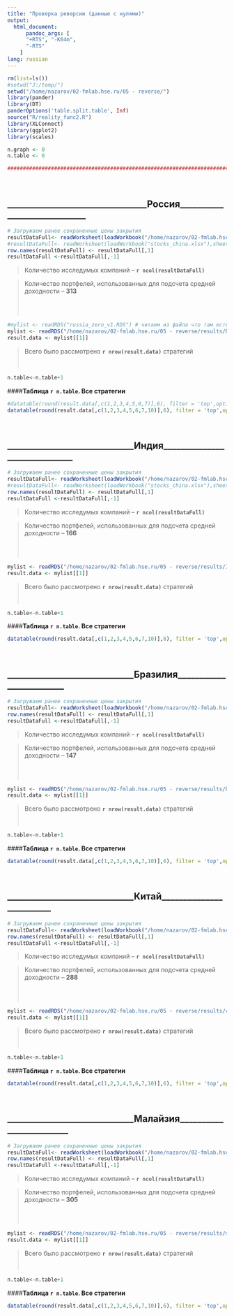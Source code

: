 ```yaml
---
title: "Проверка реверсии (данные с нулями)"
output:
  html_document:
      pandoc_args: [
      "+RTS", "-K64m",
      "-RTS"
    ]
lang: russian
---
```



```r
rm(list=ls()) 
#setwd("J:/temp/")
setwd("/home/nazarov/02-fmlab.hse.ru/05 - reverse/")
library(pander)
library(DT)
panderOptions('table.split.table', Inf) 
source("R/reality_func2.R")
library(XLConnect)
library(ggplot2)
library(scales)

n.graph <- 0
n.table <- 0

###########################################################################################
```
 <p>
 <br />
 </p>  
 
## ________________________________Россия____________________________
  
```r
# Загружаем ранее сохраненные цены закрытия
resultDataFull<- readWorksheet(loadWorkbook("/home/nazarov/02-fmlab.hse.ru/05 - reverse/data/stocks_russia.xlsx"),sheet=1)
#resultDataFull<- readWorksheet(loadWorkbook("stocks_china.xlsx"),sheet=1)
row.names(resultDataFull) <- resultDataFull[,1]
resultDataFull <-resultDataFull[,-1]

```  
  
>Количество исследумых компаний -- **`r ncol(resultDataFull)`** 

>Количество портфелей, использованных для подсчета средней доходности -- **313** 
<p>
<br />
<br />
</p>  
```r
#mylist <- readRDS("russia_zero_v1.RDS") # читаем из файла что там есть 
mylist <- readRDS("/home/nazarov/02-fmlab.hse.ru/05 - reverse/results/Russia_short_res.RDS") # читаем из файла что там есть 
result.data <- mylist[[1]]
```


>Всего было рассмотрено **`r nrow(result.data)`** стратегий
<p>
<br />
</p>  
```r
n.table<-n.table+1
```
####**Таблица `r n.table`. Все стратегии ** 
```r
#datatable(round(result.data[,c(1,2,3,4,5,6,7)],6), filter = 'top',options = list(pageLength = 10, lengthMenu = c( 10, 20, 50, 100, nrow(result.data))) ) 
datatable(round(result.data[,c(1,2,3,4,5,6,7,10)],6), filter = 'top',options = list(pageLength = 10, lengthMenu = c( 10, 20, 50, 100, nrow(result.data))) ) 
```

<p>
<br /> 
</p>   
 
## _____________________________Индия_____________________________

```r
# Загружаем ранее сохраненные цены закрытия
resultDataFull<- readWorksheet(loadWorkbook("/home/nazarov/02-fmlab.hse.ru/05 - reverse/data/stocks_india.xlsx"),sheet=1)
#resultDataFull<- readWorksheet(loadWorkbook("stocks_china.xlsx"),sheet=1)
row.names(resultDataFull) <- resultDataFull[,1]
resultDataFull <-resultDataFull[,-1]
```

>Количество исследумых компаний -- **`r ncol(resultDataFull)`** 

>Количество портфелей, использованных для подсчета средней доходности -- **166** 
<p>
<br />
<br />
</p>  
```r
mylist <- readRDS("/home/nazarov/02-fmlab.hse.ru/05 - reverse/results/India_short_res.RDS") # читаем из файла что там есть 
result.data <- mylist[[1]]
```


>Всего было рассмотрено **`r nrow(result.data)`** стратегий
<p>
<br />
</p>  
```r
n.table<-n.table+1
```
####**Таблица `r n.table`. Все стратегии ** 
```r
datatable(round(result.data[,c(1,2,3,4,5,6,7,10)],6), filter = 'top',options = list(pageLength = 10, lengthMenu = c( 10, 20, 50, 100, nrow(result.data))) ) 
```

<p>
<br /> 
</p>  
## _____________________________Бразилия________________________
```r
# Загружаем ранее сохраненные цены закрытия
resultDataFull<- readWorksheet(loadWorkbook("/home/nazarov/02-fmlab.hse.ru/05 - reverse/data/stocks_brazil.xlsx"),sheet=1)
row.names(resultDataFull) <- resultDataFull[,1]
resultDataFull <-resultDataFull[,-1]
```  
>Количество исследумых компаний -- **`r ncol(resultDataFull)`**

>Количество портфелей, использованных для подсчета средней доходности -- **147** 
<p>
<br />
<br />
</p>  
```r
mylist <- readRDS("/home/nazarov/02-fmlab.hse.ru/05 - reverse/results/brazil_short_res.RDS") # читаем из файла что там есть 
result.data <- mylist[[1]]
```


>Всего было рассмотрено **`r nrow(result.data)`** стратегий
<p>
<br />
</p>  
```r
n.table<-n.table+1
```
####**Таблица `r n.table`. Все стратегии ** 
```r
datatable(round(result.data[,c(1,2,3,4,5,6,7,10)],6), filter = 'top',options = list(pageLength = 10, lengthMenu = c( 10, 20, 50, 100, nrow(result.data))) ) 
```

<p>
<br /> 
</p>   

## _____________________________Китай________________________
```r
# Загружаем ранее сохраненные цены закрытия
resultDataFull<- readWorksheet(loadWorkbook("/home/nazarov/02-fmlab.hse.ru/05 - reverse/data/stocks_china.xlsx"),sheet=1)
row.names(resultDataFull) <- resultDataFull[,1]
resultDataFull <-resultDataFull[,-1]
```   
>Количество исследумых компаний -- **`r ncol(resultDataFull)`** 

>Количество портфелей, использованных для подсчета средней доходности -- **288** 
<p>
<br />
<br />
</p>  
```r
mylist <- readRDS("/home/nazarov/02-fmlab.hse.ru/05 - reverse/results/china_short_res.RDS") # читаем из файла что там есть 
result.data <- mylist[[1]]
```


>Всего было рассмотрено **`r nrow(result.data)`** стратегий
<p>
<br />
</p>  
```r
n.table<-n.table+1
```
####**Таблица `r n.table`. Все стратегии ** 
```r
datatable(round(result.data[,c(1,2,3,4,5,6,7,10)],6), filter = 'top',options = list(pageLength = 10, lengthMenu = c( 10, 20, 50, 100, nrow(result.data))) ) 
```

<p>
<br /> 
</p>   

## _____________________________Малайзия________________________
```r
# Загружаем ранее сохраненные цены закрытия
resultDataFull<- readWorksheet(loadWorkbook("/home/nazarov/02-fmlab.hse.ru/05 - reverse/data/stocks_malaysia.xlsx"),sheet=1)
row.names(resultDataFull) <- resultDataFull[,1]
resultDataFull <-resultDataFull[,-1]
```   
>Количество исследумых компаний -- **`r ncol(resultDataFull)`** 

>Количество портфелей, использованных для подсчета средней доходности -- **305** 
<p>
<br />
<br />
</p>  
```r
mylist <- readRDS("/home/nazarov/02-fmlab.hse.ru/05 - reverse/results/malaysia_short_res.RDS") # читаем из файла что там есть 
result.data <- mylist[[1]]
```


>Всего было рассмотрено **`r nrow(result.data)`** стратегий
<p>
<br />
</p>  
```r
n.table<-n.table+1
```
####**Таблица `r n.table`. Все стратегии ** 
```r
datatable(round(result.data[,c(1,2,3,4,5,6,7,10)],6), filter = 'top',options = list(pageLength = 10, lengthMenu = c( 10, 20, 50, 100, nrow(result.data))) ) 
```

<p>
<br /> 
</p>   